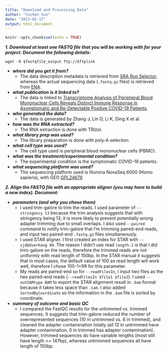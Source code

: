 ```yaml
---
title: "Download and Processing Data"
author: "Yuchen Sun"
date: "2023-02-17"
output: html_document
---
```


```r
knitr::opts_chunk$set(echo = TRUE)
```

***1. Download at least one FASTQ file that you will be working with for your project. Document the following details:***

```download_from_ENA
wget -O $fastqfile_output ftp://$ftplink
```

* ***where did you get it from?***
  + The data description metadata is retrieved from [SRA Run Selector](https://www.ncbi.nlm.nih.gov/Traces/study/?acc=SRP327322&f=immune_response_sam_s%3An%3Asymptomatic%2Cuninfected%3Ac&o=acc_s%3Aa), whereas the actual sequencing data (`.fastq.gz` files) is retrieved from [ENA](https://www.ebi.ac.uk/ena/browser/view/PRJNA744408).

* ***what publication is it linked to?***
  + The data is linked to [Transcriptome Analysis of Peripheral Blood Mononuclear Cells Reveals Distinct Immune Response in Asymptomatic and Re-Detectable Positive COVID-19 Patients](https://www.frontiersin.org/articles/10.3389/fimmu.2021.716075/full).

* ***who generated the data?***
  + The data is generated by Zhang J, Lin D, Li K, Ding X et al.

* ***how was the RNA extracted?***
  + The RNA extraction is done with TRIzol.

* ***what library prep was used?***
  + The library preparation is done with poly-A selection

* ***what cell type was used?***
  + The cell type used is peripheral blood mononuclear cells (PBMC).

* ***what was the treatment/experimental condition?***
  + The experimental condition is the symptomatic COVID-19 patients.

* ***what sequencing platform was used?***
  + The sequencing platform used is Illumina NovaSeq 6000 (Homo sapiens), with GEO [GPL24676](https://www.ncbi.nlm.nih.gov/geo/query/acc.cgi?acc=GPL24676)



***2. Align the FASTQ file with an appropriate aligner (you may have to build a new index). Document:***

* ***parameters (and why you chose them)***
  + I used trim-galore to trim the reads. I used parameter of `--stringency 13` because the trim analysis suggests that with stringency being 13, it is more likely to prevent potentially wrong adapter trimming due to small overlaps. I also used `--paired` command to notify trim-galore that I'm trimming paired-end reads, and input two paired-end `.fastq.gz` files simultaneously.
  + I used STAR aligner. I first created an index for STAR with `--sjdbOverhang 99`. The reason I didn't use read `length-1` is that I did trim-galore on the reads, therefore the trimmed reads are not uniformly with read length of 150bp. In the STAR manual it suggests that in most cases, the default value of 100 as read length will work well, therefore I chose 100-1=99 for this parameter.
  + My reads are paired-end so for `--readFilesIn`, I input two files as the two paired-end reads (`--readFilesIn $file1 $file2`). I used `--outSAMtype BAM` to export the STAR alignment result in `.bam` format because it takes less space than `.sam`. I also added `SortedByCoordinate` so the information in the `.bam` file is sorted by coordinate.

* ***summary of outcome and basic QC***
  + I compared the FastQC results for the untrimmed vs. trimmed sequences. It suggests that trim-galore reduced the number of overrepresented sequences (10 in untrimmed vs. 6 in trimmed), and cleaned the adapter contamination totally (all 12 in untrimmed have adapter contamination, 0 in trimmed has adapter contamination). However, trimmed sequences do have variable lengths (most still have length >= 147bp), whereas untrimmed sequences all have length of 150bp.